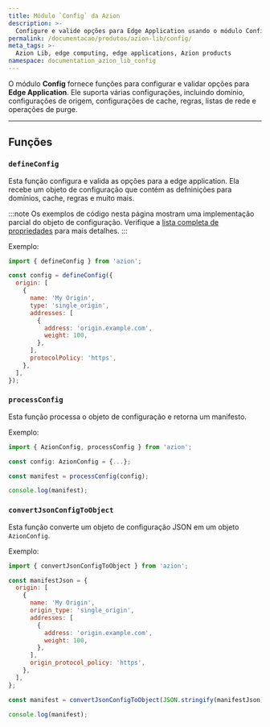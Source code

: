 ```yaml
---
title: Módulo `Config` da Azion
description: >-
  Configure e valide opções para Edge Application usando o módulo Config.
permalink: /documentacao/produtos/azion-lib/config/
meta_tags: >-
  Azion Lib, edge computing, edge applications, Azion products
namespace: documentation_azion_lib_config
---
```



O módulo **Config** fornece funções para configurar e validar opções para **Edge Application**. Ele suporta várias configurações, incluindo domínio, configurações de origem, configurações de cache, regras, listas de rede e operações de purge.

<LinkButton link="/pt-br/documentacao/produtos/azion-lib/overview/" label="Ir para a visão geral das Azion Libraries" severity="secondary" target="_blank" />

---

## Funções

### `defineConfig`

Esta função configura e valida as opções para a edge application. Ela recebe um objeto de configuração que contém as defninições para domínios, cache, regras e muito mais.

:::note
Os exemplos de código nesta página mostram uma implementação parcial do objeto de configuração. Verifique a [lista completa de propriedades](/documentacao/devtools/cli/configs/azion-config-js/) para mais detalhes.
:::

Exemplo:

```js
import { defineConfig } from 'azion';

const config = defineConfig({
  origin: [
    {
      name: 'My Origin',
      type: 'single_origin',
      addresses: [
        {
          address: 'origin.example.com',
          weight: 100,
        },
      ],
      protocolPolicy: 'https',
    },
  ],
});
```

### `processConfig`

Esta função processa o objeto de configuração e retorna um manifesto.

Exemplo:

```ts
import { AzionConfig, processConfig } from 'azion';

const config: AzionConfig = {...};

const manifest = processConfig(config);

console.log(manifest);
```

### `convertJsonConfigToObject`

Esta função converte um objeto de configuração JSON em um objeto `AzionConfig`.

Exemplo:

```javascript
import { convertJsonConfigToObject } from 'azion';

const manifestJson = {
  origin: [
    {
      name: 'My Origin',
      origin_type: 'single_origin',
      addresses: [
        {
          address: 'origin.example.com',
          weight: 100,
        },
      ],
      origin_protocol_policy: 'https',
    },
  ],
};

const manifest = convertJsonConfigToObject(JSON.stringify(manifestJson));

console.log(manifest);
```
